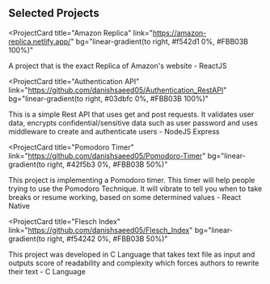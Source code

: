 ## Selected Projects

<ProjectCard
  title="Amazon Replica"
  link="https://amazon-replica.netlify.app/"
  bg="linear-gradient(to right, #f542d1 0%, #FBB03B 100%)"
>
  A project that is the exact Replica of Amazon's website - ReactJS
</ProjectCard>

<ProjectCard
  title="Authentication API"
  link="https://github.com/danishsaeed05/Authentication_RestAPI"
  bg="linear-gradient(to right, #03dbfc 0%, #FBB03B 100%)"
>
  This is a simple Rest API that uses get and post requests. It validates user
  data, encrypts confidential/sensitive data such as user password and uses
  middleware to create and authenticate users - NodeJS Express
</ProjectCard>

<ProjectCard
  title="Pomodoro Timer"
  link="https://github.com/danishsaeed05/Pomodoro-Timer"
  bg="linear-gradient(to right, #42f5b3 0%, #FBB03B 50%)"
>
  This project is implementing a Pomodoro timer. This timer will help people
  trying to use the Pomodoro Technique. It will vibrate to tell you when to take
  breaks or resume working, based on some determined values - React Native
</ProjectCard>


<ProjectCard
  title="Flesch Index"
  link="https://github.com/danishsaeed05/Flesch_Index"
  bg="linear-gradient(to right, #f54242 0%, #FBB03B 50%)"
>
  This project was developed in C Language that takes text file as input and outputs score of readability and complexity which forces authors to rewrite their text - C Language
</ProjectCard>
